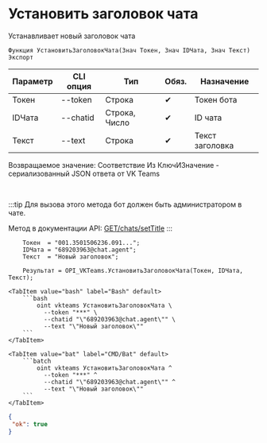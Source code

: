 ﻿---
sidebar_position: 12
description: Установить заголовок чата и другие функции для работы с VKTeams в Открытом пакете интеграций - бесплатной open-source библиотеке интеграций для 1С:Предприятие 8, OneScript и CLI
keywords: [1C, 1С, 1С:Предприятие, 1С:Предприятие 8.3, API, Интеграция, Сервисы, Обмен, OneScript, CLI, VKTeams]
---


# Установить заголовок чата
 Устанавливает новый заголовок чата



`Функция УстановитьЗаголовокЧата(Знач Токен, Знач IDЧата, Знач Текст) Экспорт`

  | Параметр | CLI опция | Тип | Обяз. | Назначение |
  |-|-|-|-|-|
  | Токен | --token | Строка | &#x2714; | Токен бота |
  | IDЧата | --chatid | Строка, Число | &#x2714; | ID чата |
  | Текст | --text | Строка | &#x2714; | Текст заголовка |

  
  Возвращаемое значение:   Соответствие Из КлючИЗначение - сериализованный JSON ответа от VK Teams

<br/>

:::tip
Для вызова этого метода бот должен быть администратором в чате.

Метод в документации API: [GET ​​/chats/setTitle](https://teams.vk.com/botapi/#/chats/get_chats_setTitle)
:::
<br/>



```bsl title="Пример использования для 1С:Предприятие/OneScript"
    Токен  = "001.3501506236.091...";
    IDЧата = "689203963@chat.agent";
    Текст  = "Новый заголовок";

    Результат = OPI_VKTeams.УстановитьЗаголовокЧата(Токен, IDЧата, Текст);
```
    

 <Tabs>
  
    <TabItem value="bash" label="Bash" default>
        ```bash
            oint vkteams УстановитьЗаголовокЧата \
              --token "***" \
              --chatid "\"689203963@chat.agent\"" \
              --text "\"Новый заголовок\""
        ```
    </TabItem>
  
    <TabItem value="bat" label="CMD/Bat" default>
        ```batch
            oint vkteams УстановитьЗаголовокЧата ^
              --token "***" ^
              --chatid "\"689203963@chat.agent\"" ^
              --text "\"Новый заголовок\""
        ```
    </TabItem>
</Tabs>


```json title="Результат"
{
 "ok": true
}
```
